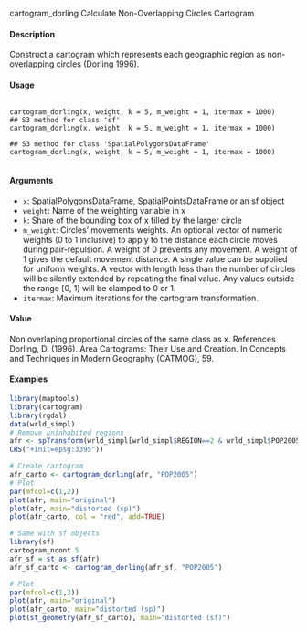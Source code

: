 cartogram_dorling Calculate Non-Overlapping Circles Cartogram

#### Description
Construct a cartogram which represents each geographic region as non-overlapping circles (Dorling
1996).

#### Usage
<pre><code>
cartogram_dorling(x, weight, k = 5, m_weight = 1, itermax = 1000)
## S3 method for class 'sf'
cartogram_dorling(x, weight, k = 5, m_weight = 1, itermax = 1000)

## S3 method for class 'SpatialPolygonsDataFrame'
cartogram_dorling(x, weight, k = 5, m_weight = 1, itermax = 1000)

</code></pre>

#### Arguments
* ``x``: SpatialPolygonsDataFrame, SpatialPointsDataFrame or an sf object
* ``weight``: Name of the weighting variable in x
* ``k``: Share of the bounding box of x filled by the larger circle
* ``m_weight``: Circles’ movements weights. An optional vector of numeric weights (0 to 1 inclusive) to apply to the distance each circle moves during pair-repulsion. A weight of 0 prevents any movement. A weight of 1 gives the default movement
distance. A single value can be supplied for uniform weights. A vector with length less than the number of circles will be silently extended by repeating the final value. Any values outside the range [0, 1] will be clamped to 0 or 1.
* ``itermax``: Maximum iterations for the cartogram transformation.

#### Value
Non overlaping proportional circles of the same class as x.
References
Dorling, D. (1996). Area Cartograms: Their Use and Creation. In Concepts and Techniques in
Modern Geography (CATMOG), 59.

#### Examples
```r
library(maptools)
library(cartogram)
library(rgdal)
data(wrld_simpl)
# Remove uninhabited regions
afr <- spTransform(wrld_simpl[wrld_simpl$REGION==2 & wrld_simpl$POP2005 > 0,],
CRS("+init=epsg:3395"))
```

```r
# Create cartogram
afr_carto <- cartogram_dorling(afr, "POP2005")
# Plot
par(mfcol=c(1,2))
plot(afr, main="original")
plot(afr, main="distorted (sp)")
plot(afr_carto, col = "red", add=TRUE)
```

```r
# Same with sf objects
library(sf)
cartogram_ncont 5
afr_sf = st_as_sf(afr)
afr_sf_carto <- cartogram_dorling(afr_sf, "POP2005")
```

```r
# Plot
par(mfcol=c(1,3))
plot(afr, main="original")
plot(afr_carto, main="distorted (sp)")
plot(st_geometry(afr_sf_carto), main="distorted (sf)")
```
